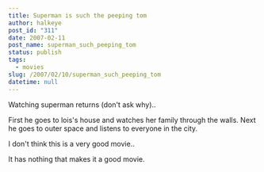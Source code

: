 ```yaml
---
title: Superman is such the peeping tom
author: halkeye
post_id: "311"
date: 2007-02-11
post_name: superman_such_peeping_tom
status: publish
tags:
  - movies
slug: /2007/02/10/superman_such_peeping_tom
datetime: null
---
```


Watching superman returns (don't ask why)..

First he goes to lois's house and watches her family through the walls. Next he goes to outer space and listens to everyone in the city.

I don't think this is a very good movie..

It has nothing that makes it a good movie.